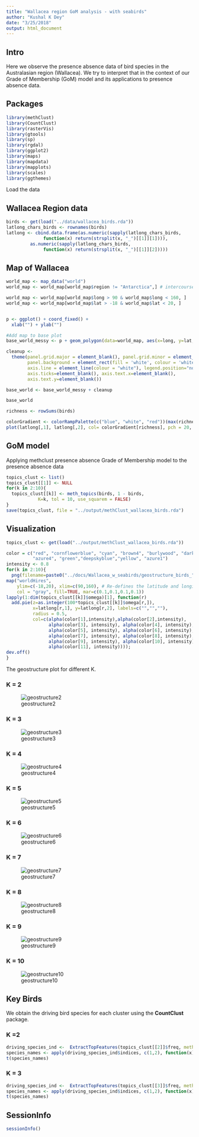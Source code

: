 ```yaml
---
title: "Wallacea region GoM analysis - with seabirds"
author: "Kushal K Dey"
date: "3/25/2018"
output: html_document
---
```


## Intro

Here we observe the presence absence data of bird species in the Australasian region (Wallacea).  We try to interpret that in the context of our Grade of Membership (GoM) model and its applications to presence absence data.

## Packages

```r
library(methClust)
library(CountClust)
library(rasterVis)
library(gtools)
library(sp)
library(rgdal)
library(ggplot2)
library(maps)
library(mapdata)
library(mapplots)
library(scales)
library(ggthemes)

```

Load the data

## Wallacea Region data

```r
birds <- get(load("../data/wallacea_birds.rda"))
latlong_chars_birds <- rownames(birds)
latlong <- cbind.data.frame(as.numeric(sapply(latlong_chars_birds, 
              function(x) return(strsplit(x, "_")[[1]][1]))),
         as.numeric(sapply(latlong_chars_birds, 
              function(x) return(strsplit(x, "_")[[1]][2]))))
```

## Map of Wallacea 

```r
world_map <- map_data("world")
world_map <- world_map[world_map$region != "Antarctica",] # intercourse antarctica

world_map <- world_map[world_map$long > 90 & world_map$long < 160, ]
world_map <- world_map[world_map$lat > -18 & world_map$lat < 20, ]


p <- ggplot() + coord_fixed() +
  xlab("") + ylab("")

#Add map to base plot
base_world_messy <- p + geom_polygon(data=world_map, aes(x=long, y=lat, group=group), colour="light green", fill="light green")

cleanup <- 
  theme(panel.grid.major = element_blank(), panel.grid.minor = element_blank(), 
        panel.background = element_rect(fill = 'white', colour = 'white'), 
        axis.line = element_line(colour = "white"), legend.position="none",
        axis.ticks=element_blank(), axis.text.x=element_blank(),
        axis.text.y=element_blank())

base_world <- base_world_messy + cleanup

base_world

```


```r
richness <- rowSums(birds)
```

```r
colorGradient <- colorRampPalette(c("blue", "white", "red"))(max(richness))
plot(latlong[,1], latlong[,2], col= colorGradient[richness], pch = 20, cex = 1.5)
```

## GoM model

Applying methclust presence absence Grade of Membership model to the presence absence data

```r
topics_clust <- list()
topics_clust[[1]] <- NULL
for(k in 2:10){
  topics_clust[[k]] <- meth_topics(birds, 1 - birds, 
            K=k, tol = 10, use_squarem = FALSE)
}
save(topics_clust, file = "../output/methClust_wallacea_birds.rda")

```

## Visualization

```r
topics_clust <- get(load("../output/methClust_wallacea_birds.rda"))
```

```r
color = c("red", "cornflowerblue", "cyan", "brown4", "burlywood", "darkgoldenrod1",
          "azure4", "green","deepskyblue","yellow", "azure1")
intensity <- 0.8
for(k in 2:10){
  png(filename=paste0("../docs/Wallacea_w_seabirds/geostructure_birds_", k, ".png"),width = 1000, height = 800)
map("worldHires",
    ylim=c(-18,20), xlim=c(90,160), # Re-defines the latitude and longitude range
    col = "gray", fill=TRUE, mar=c(0.1,0.1,0.1,0.1))
lapply(1:dim(topics_clust[[k]]$omega)[1], function(r)
  add.pie(z=as.integer(100*topics_clust[[k]]$omega[r,]),
          x=latlong[r,1], y=latlong[r,2], labels=c("","",""),
          radius = 0.5,
          col=c(alpha(color[1],intensity),alpha(color[2],intensity),
                alpha(color[3], intensity), alpha(color[4], intensity),
                alpha(color[5], intensity), alpha(color[6], intensity),
                alpha(color[7], intensity), alpha(color[8], intensity),
                alpha(color[9], intensity), alpha(color[10], intensity),
                alpha(color[11], intensity))));
dev.off()
}

```

The geostructure plot for different K.

### K = 2

![geostructure2](Wallacea_w_seabirds/geostructure_birds_2.png)


### K = 3

![geostructure3](Wallacea_w_seabirds/geostructure_birds_3.png)


### K = 4

![geostructure4](Wallacea_w_seabirds//geostructure_birds_4.png)


### K = 5

![geostructure5](Wallacea_w_seabirds//geostructure_birds_5.png)


### K = 6

![geostructure6](Wallacea_w_seabirds//geostructure_birds_6.png)

### K = 7

![geostructure7](Wallacea_w_seabirds//geostructure_birds_7.png)

### K = 8

![geostructure8](Wallacea_w_seabirds//geostructure_birds_8.png)

### K = 9

![geostructure9](Wallacea_w_seabirds//geostructure_birds_9.png)

###  K = 10

![geostructure10](Wallacea_w_seabirds//geostructure_birds_10.png)

## Key Birds

We obtain the driving bird species for each cluster using the **CountClust** package.

### K =2

```r
driving_species_ind <-  ExtractTopFeatures(topics_clust[[2]]$freq, method = "poisson", options = "min", top_features = 50)
species_names <- apply(driving_species_ind$indices, c(1,2), function(x) return (rownames(topics_clust[[2]]$freq)[x]))
t(species_names)
```

### K = 3

```r
driving_species_ind <-  ExtractTopFeatures(topics_clust[[3]]$freq, method = "poisson", options = "min")
species_names <- apply(driving_species_ind$indices, c(1,2), function(x) return (rownames(topics_clust[[10]]$freq)[x]))
t(species_names)
```


## SessionInfo

```r
sessionInfo()
```


